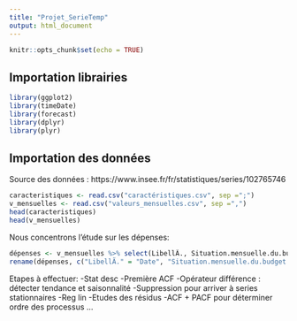 ---
title: "Projet_SerieTemp"
output: html_document
---

```{r setup, include=FALSE}
knitr::opts_chunk$set(echo = TRUE)
```

## Importation librairies
```{r}
library(ggplot2)
library(timeDate)
library(forecast)
library(dplyr)
library(plyr) 
```

## Importation des données 
Source des données : https://www.insee.fr/fr/statistiques/series/102765746
```{r}
caracteristiques <- read.csv("caractéristiques.csv", sep =";")
v_mensuelles <- read.csv("valeurs_mensuelles.csv", sep =",")
head(caracteristiques)
head(v_mensuelles)
```
Nous concentrons l'étude sur les dépenses:
```{r}
dépenses <- v_mensuelles %>% select(LibellÃ., Situation.mensuelle.du.budget.de.l.Ã.tat...DÃ.penses...Cumul.depuis.le.dÃ.but.de.l.annÃ.e)
rename(dépenses, c("LibellÃ." = "Date", "Situation.mensuelle.du.budget.de.l.Ã.tat...DÃ.penses...Cumul.depuis.le.dÃ.but.de.l.annÃ.e" = "Dépenses_cumulées"))
```

Etapes à effectuer:
  -Stat desc
  -Première ACF
  -Opérateur différence : détecter tendance et saisonnalité 
  -Suppression pour arriver à series stationnaires
  -Reg lin 
  -Etudes des résidus
  -ACF + PACF pour déterminer ordre des processus
  ...